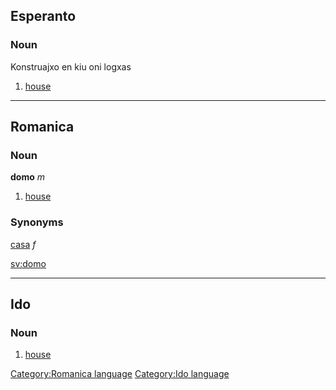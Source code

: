 ==Esperanto==
===Noun===
Konstruajxo en kiu oni logxas
#[[house]]

-----
==Romanica==
[[Category:Romanica language]]
===Noun===
'''domo''' ''m''

#[[house]]

===Synonyms===
[[casa]] ''f''

[[sv:domo]]

----
==Ido==
[[Category:Ido language]]
===Noun===

#[[house]]